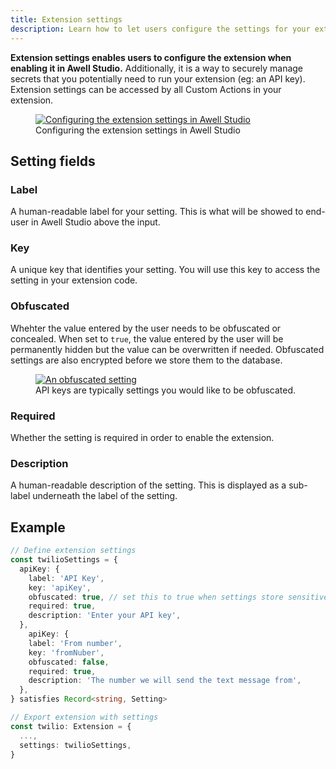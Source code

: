 ```yaml
---
title: Extension settings
description: Learn how to let users configure the settings for your extension
---
```


**Extension settings enables users to configure the extension when enabling it in Awell Studio.** Additionally, it is a way to securely manage secrets that you potentially need to run your extension (eg: an API key). Extension settings can be accessed by all Custom Actions in your extension.

<figure className="w-full flex flex-col justify-center text-center relative">
  <div className="">
    <a
      href="https://res.cloudinary.com/da7x4rzl4/image/upload/v1678351609/Developer%20portal/extension_settings.png"
      target="_blank"
      title="Configuring the extension settings in Awell Studio"
    >
      <img
        src="https://res.cloudinary.com/da7x4rzl4/image/upload/v1678351609/Developer%20portal/extension_settings.png"
        alt="Configuring the extension settings in Awell Studio"
        className="w-full sm:w-8/12 mx-auto rounded-md"
      />
    </a>
  </div>
  <figcaption className="dark:text-slate-400 pt-2">
    Configuring the extension settings in Awell Studio
  </figcaption>
</figure>

## Setting fields

### Label

A human-readable label for your setting. This is what will be showed to end-user in Awell Studio above the input.

### Key

A unique key that identifies your setting. You will use this key to access the setting in your extension code.

### Obfuscated

Whehter the value entered by the user needs to be obfuscated or concealed. When set to `true`, the value entered by the user will be permanently hidden but the value can be overwritten if needed. Obfuscated settings are also encrypted before we store them to the database.

<figure className="w-full flex flex-col justify-center text-center relative">
  <div className="">
    <a
      href="https://res.cloudinary.com/da7x4rzl4/image/upload/v1678352315/Developer%20portal/obfuscated_setting.png"
      target="_blank"
      title="An obfuscated setting"
    >
      <img
        src="https://res.cloudinary.com/da7x4rzl4/image/upload/v1678352315/Developer%20portal/obfuscated_setting.png"
        alt="An obfuscated setting"
        className="w-full sm:w-9/12 mx-auto rounded-md"
      />
    </a>
  </div>
  <figcaption className="dark:text-slate-400 pt-2">
    API keys are typically settings you would like to be obfuscated.
  </figcaption>
</figure>

### Required

Whether the setting is required in order to enable the extension.

### Description

A human-readable description of the setting. This is displayed as a sub-label underneath the label of the setting.

## Example

```typescript
// Define extension settings
const twilioSettings = {
  apiKey: {
    label: 'API Key',
    key: 'apiKey',
    obfuscated: true, // set this to true when settings store sensitive data
    required: true,
    description: 'Enter your API key',
  },
    apiKey: {
    label: 'From number',
    key: 'fromNuber',
    obfuscated: false,
    required: true,
    description: 'The number we will send the text message from',
  },
} satisfies Record<string, Setting>

// Export extension with settings
const twilio: Extension = {
  ...,
  settings: twilioSettings,
}
```
